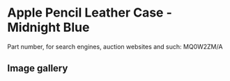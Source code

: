 
# Apple Pencil Leather Case - Midnight Blue

Part number, for search engines, auction websites and such: MQ0W2ZM/A

## Image gallery

<div style={{ width: "768px" }}>
  <GalleryComponent
    images={[
      {
        original: "/everysource/MQ0W2.webp",
        thumbnail: "/everypreview/MQ0W2.webp",
      },
      {
        original: "/everysource/MQ0W2_AV1.webp",
        thumbnail: "/everypreview/MQ0W2_AV1.webp",
      },
      {
        original: "/everysource/MQ0W2_AV2.webp",
        thumbnail: "/everypreview/MQ0W2_AV2.webp",
      }
    ]}
  />
</div>